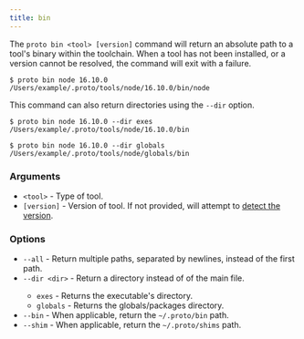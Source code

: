 ```yaml
---
title: bin
---
```



The `proto bin <tool> [version]` command will return an absolute path to a tool's binary within the
toolchain. When a tool has not been installed, or a version cannot be resolved, the command will
exit with a failure.

```shell
$ proto bin node 16.10.0
/Users/example/.proto/tools/node/16.10.0/bin/node
```

This command can also return directories using the `--dir` option.

```shell
$ proto bin node 16.10.0 --dir exes
/Users/example/.proto/tools/node/16.10.0/bin

$ proto bin node 16.10.0 --dir globals
/Users/example/.proto/tools/node/globals/bin
```

### Arguments

- `<tool>` - Type of tool.
- `[version]` - Version of tool. If not provided, will attempt to
  [detect the version](../detection).

### Options

- `--all` - Return multiple paths, separated by newlines, instead of the first path.
  <VersionLabel version="0.50.0" />
- `--dir <dir>` - Return a directory instead of of the main file. <VersionLabel version="0.50.0" />
  - `exes` - Returns the executable's directory.
  - `globals` - Returns the globals/packages directory.
- `--bin` - When applicable, return the `~/.proto/bin` path.
- `--shim` - When applicable, return the `~/.proto/shims` path.
